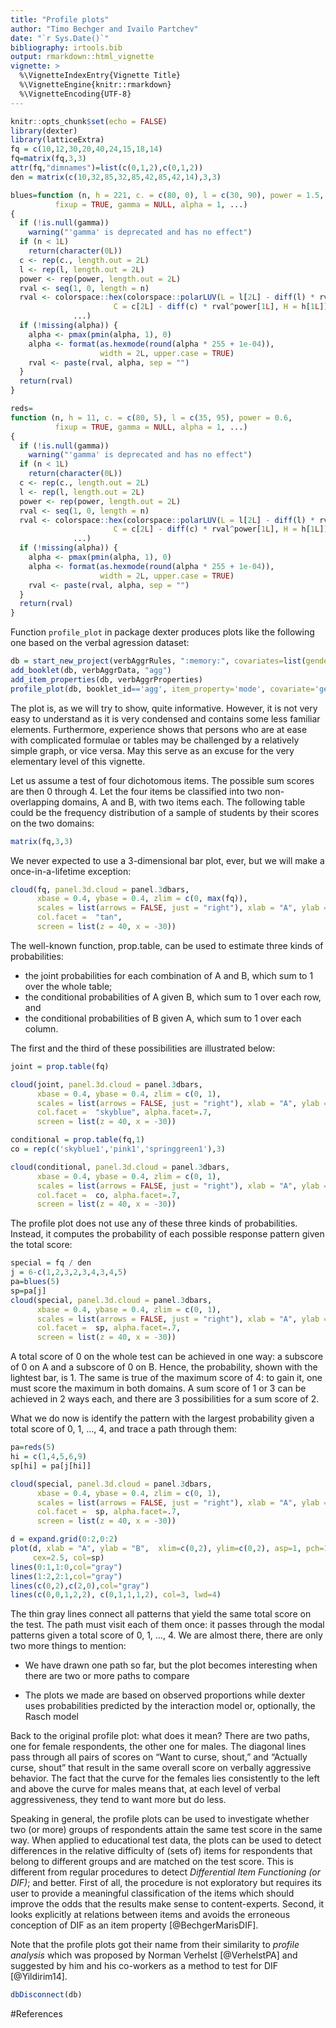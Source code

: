 ```yaml
---
title: "Profile plots"
author: "Timo Bechger and Ivailo Partchev"
date: "`r Sys.Date()`"
bibliography: irtools.bib
output: rmarkdown::html_vignette
vignette: >
  %\VignetteIndexEntry{Vignette Title}
  %\VignetteEngine{knitr::rmarkdown}
  %\VignetteEncoding{UTF-8}
---
```


```r
knitr::opts_chunk$set(echo = FALSE)
library(dexter)
library(latticeExtra)
fq = c(10,12,30,20,40,24,15,18,14)
fq=matrix(fq,3,3)
attr(fq,"dimnames")=list(c(0,1,2),c(0,1,2))
den = matrix(c(10,32,85,32,85,42,85,42,14),3,3)

blues=function (n, h = 221, c. = c(80, 0), l = c(30, 90), power = 1.5, 
          fixup = TRUE, gamma = NULL, alpha = 1, ...) 
{
  if (!is.null(gamma)) 
    warning("'gamma' is deprecated and has no effect")
  if (n < 1L) 
    return(character(0L))
  c <- rep(c., length.out = 2L)
  l <- rep(l, length.out = 2L)
  power <- rep(power, length.out = 2L)
  rval <- seq(1, 0, length = n)
  rval <- colorspace::hex(colorspace::polarLUV(L = l[2L] - diff(l) * rval^power[2L], 
                       C = c[2L] - diff(c) * rval^power[1L], H = h[1L]), fixup = fixup, 
              ...)
  if (!missing(alpha)) {
    alpha <- pmax(pmin(alpha, 1), 0)
    alpha <- format(as.hexmode(round(alpha * 255 + 1e-04)), 
                    width = 2L, upper.case = TRUE)
    rval <- paste(rval, alpha, sep = "")
  }
  return(rval)
}

reds=
function (n, h = 11, c. = c(80, 5), l = c(35, 95), power = 0.6, 
          fixup = TRUE, gamma = NULL, alpha = 1, ...) 
{
  if (!is.null(gamma)) 
    warning("'gamma' is deprecated and has no effect")
  if (n < 1L) 
    return(character(0L))
  c <- rep(c., length.out = 2L)
  l <- rep(l, length.out = 2L)
  power <- rep(power, length.out = 2L)
  rval <- seq(1, 0, length = n)
  rval <- colorspace::hex(colorspace::polarLUV(L = l[2L] - diff(l) * rval^power[2L], 
                       C = c[2L] - diff(c) * rval^power[1L], H = h[1L]), fixup = fixup, 
              ...)
  if (!missing(alpha)) {
    alpha <- pmax(pmin(alpha, 1), 0)
    alpha <- format(as.hexmode(round(alpha * 255 + 1e-04)), 
                    width = 2L, upper.case = TRUE)
    rval <- paste(rval, alpha, sep = "")
  }
  return(rval)
}
```

Function `profile_plot` in package dexter produces plots like the following one based on the verbal agression dataset:

```r
db = start_new_project(verbAggrRules, ":memory:", covariates=list(gender="<unknown>"))
add_booklet(db, verbAggrData, "agg")
add_item_properties(db, verbAggrProperties)
profile_plot(db, booklet_id=='agg', item_property='mode', covariate='gender')
```

The plot is, as we will try to show, quite informative. However, it is not very easy to understand as it is very condensed and contains some less familiar elements. Furthermore, experience shows that persons who are at ease with complicated formulae or tables may be challenged by a relatively simple graph, or vice versa. May this serve as an excuse for the very elementary level of this vignette.

Let us assume a test of four dichotomous items. The possible sum scores are then 0 through 4. Let the four items be classified into two non-overlapping domains, A and B, with two items each. The following table could be the frequency distribution of a sample of students by their scores on the two domains:

```r
matrix(fq,3,3)
```

We never expected to use a 3-dimensional bar plot, ever, but we will make a once-in-a-lifetime exception:


```r
cloud(fq, panel.3d.cloud = panel.3dbars,
      xbase = 0.4, ybase = 0.4, zlim = c(0, max(fq)),
      scales = list(arrows = FALSE, just = "right"), xlab = "A", ylab = "B",
      col.facet =  "tan",
      screen = list(z = 40, x = -30))
```

The well-known function, prop.table, can be used to estimate three kinds of probabilities: 

* the joint probabilities for each combination of A and B, which sum to 1 over the whole table;
* the conditional probabilities of A given B, which sum to 1 over each row, and
* the conditional probabilities of B given A, which sum to 1 over each column.

The first and the third of these possibilities are illustrated below:


```r
joint = prop.table(fq)

cloud(joint, panel.3d.cloud = panel.3dbars,
      xbase = 0.4, ybase = 0.4, zlim = c(0, 1),
      scales = list(arrows = FALSE, just = "right"), xlab = "A", ylab = "B",
      col.facet =  "skyblue", alpha.facet=.7,
      screen = list(z = 40, x = -30))

conditional = prop.table(fq,1)
co = rep(c('skyblue1','pink1','springgreen1'),3)

cloud(conditional, panel.3d.cloud = panel.3dbars,
      xbase = 0.4, ybase = 0.4, zlim = c(0, 1),
      scales = list(arrows = FALSE, just = "right"), xlab = "A", ylab = "B",
      col.facet =  co, alpha.facet=.7,
      screen = list(z = 40, x = -30))
```


The profile plot does not use any of these three kinds of probabilities. Instead, it computes the probability of each possible response pattern given the total score:



```r
special = fq / den
j = 6-c(1,2,3,2,3,4,3,4,5)
pa=blues(5)
sp=pa[j]
cloud(special, panel.3d.cloud = panel.3dbars,
      xbase = 0.4, ybase = 0.4, zlim = c(0, 1),
      scales = list(arrows = FALSE, just = "right"), xlab = "A", ylab = "B",
      col.facet =  sp, alpha.facet=.7,
      screen = list(z = 40, x = -30))
```

A total score of 0 on the whole test can be achieved in one way: a subscore of 0 on A and a subscore of 0 on B. Hence, the probability, shown with the lightest bar, is 1. The same is true of the maximum score of 4: to gain it, one must score the maximum in both domains. A sum score of 1 or 3 can be achieved in 2 ways each, and there are 3 possibilities for a sum score of 2.

What we do now is identify the pattern with the largest probability given a total score of 0, 1, ..., 4, and trace a path through them:


```r
pa=reds(5)
hi = c(1,4,5,6,9)
sp[hi] = pa[j[hi]]

cloud(special, panel.3d.cloud = panel.3dbars,
      xbase = 0.4, ybase = 0.4, zlim = c(0, 1),
      scales = list(arrows = FALSE, just = "right"), xlab = "A", ylab = "B",
      col.facet =  sp, alpha.facet=.7,
      screen = list(z = 40, x = -30))

d = expand.grid(0:2,0:2)
plot(d, xlab = "A", ylab = "B",  xlim=c(0,2), ylim=c(0,2), asp=1, pch=15,
     cex=2.5, col=sp)
lines(0:1,1:0,col="gray")
lines(1:2,2:1,col="gray")
lines(c(0,2),c(2,0),col="gray")
lines(c(0,0,1,2,2), c(0,1,1,1,2), col=3, lwd=4)
```

The thin gray lines connect all patterns that yield the same total score on the test. The path must visit each of them once: it passes through the modal patterns given a total score of 0, 1, ..., 4. We are almost there, there are only two more things to mention:

* We have drawn one path so far, but the plot becomes interesting when there are two or more paths to compare

* The plots we made are based on observed proportions while dexter uses probabilities predicted by the interaction model or, optionally, the Rasch model

Back to the original profile plot: what does it mean? There are two paths, one for female respondents, the other one for males. The diagonal lines pass through all pairs of scores on "Want to curse, shout, "  and "Actually curse, shout" that result in the same overall score on verbally aggressive behavior. The fact that the curve for the females lies consistently to the left and above the curve for males means that, at each level of verbal aggressiveness, they tend to want more but do less.

Speaking in general, the profile plots can be used to investigate whether two (or more) groups of respondents attain the same test score in the same way. When applied to educational test data, the plots can be used to detect differences in the relative difficulty of (sets of) items for respondents that belong to different groups and are matched on the test score. This is different from regular procedures to detect *Differential Item Functioning (or DIF)*; and better. First of all, the procedure is not exploratory but requires its user to provide a meaningful classification of the items which should improve the odds that the results make sense to content-experts. Second, it looks explicitly at relations between items and avoids the erroneous conception of DIF as an item property [@BechgerMarisDIF]. 

Note that the profile plots got their name from their similarity to *profile analysis* which was proposed by Norman Verhelst [@VerhelstPA] and suggested by him and his co-workers as a method to test for DIF [@Yildirim14]. 

```r
dbDisconnect(db)
```

#References
